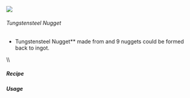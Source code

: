 ![](/mods/techreborn/tungstensteel_nugget.png)

###### Tungstensteel Nugget


- Tungstensteel Nugget** made from
        <Mcitem id="techreborn:tungstensteel_ingot"/>
        and 9 nuggets could be formed back to ingot.

\\\\

##### Recipe

<Recipe recipe=" input air air air input air
techreborn:tungstensteel_ingot air input air air air output
techreborn:tungstensteel_nugget,9 "/>

##### Usage

<Recipe recipe=" input techreborn:tungstensteel_nugget
techreborn:tungstensteel_nugget techreborn:tungstensteel_nugget input
techreborn:tungstensteel_nugget techreborn:tungstensteel_nugget
techreborn:tungstensteel_nugget input techreborn:tungstensteel_nugget
techreborn:tungstensteel_nugget techreborn:tungstensteel_nugget output
techreborn:tungstensteel_ingot "/>
